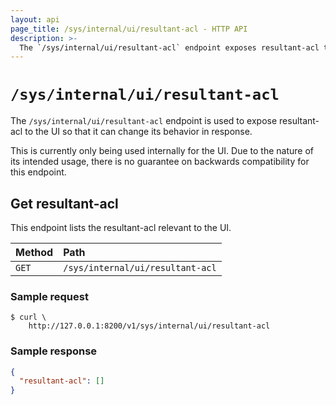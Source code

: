 ```yaml
---
layout: api
page_title: /sys/internal/ui/resultant-acl - HTTP API
description: >-
  The `/sys/internal/ui/resultant-acl` endpoint exposes resultant-acl to the UI.
---
```


# `/sys/internal/ui/resultant-acl`

The `/sys/internal/ui/resultant-acl` endpoint is used to expose resultant-acl
to the UI so that it can change its behavior in response.

This is currently only being used internally for the UI. Due to the nature of its
intended usage, there is no guarantee on backwards compatibility for this endpoint.

## Get resultant-acl

This endpoint lists the resultant-acl relevant to the UI.

| Method | Path                             |
| :----- | :------------------------------- |
| `GET`  | `/sys/internal/ui/resultant-acl` |

### Sample request

```shell-session
$ curl \
    http://127.0.0.1:8200/v1/sys/internal/ui/resultant-acl
```

### Sample response

```json
{
  "resultant-acl": []
}
```
